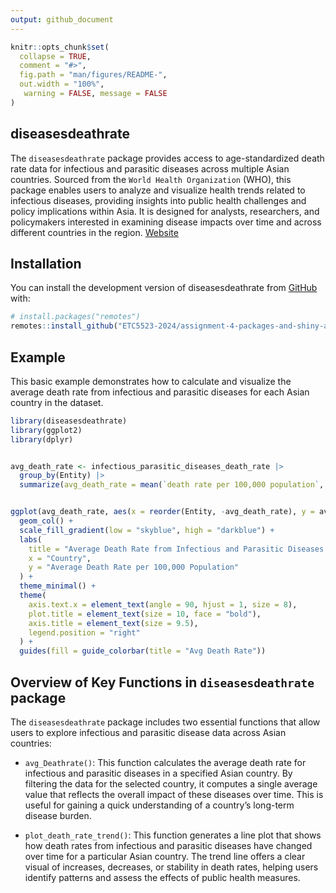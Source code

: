 ```yaml
---
output: github_document
---
```


<!-- README.md is generated from README.Rmd. Please edit that file -->

```r
knitr::opts_chunk$set(
  collapse = TRUE,
  comment = "#>",
  fig.path = "man/figures/README-",
  out.width = "100%",
   warning = FALSE, message = FALSE
)
```

## diseasesdeathrate

<!-- badges: start -->
<!-- badges: end -->

The `diseasesdeathrate` package provides access to age-standardized death rate data for infectious and parasitic diseases across multiple Asian countries. Sourced from the `World Health Organization` (WHO), this package enables users to analyze and visualize health trends related to infectious diseases, providing insights into public health challenges and policy implications within Asia. It is designed for analysts, researchers, and policymakers interested in examining disease impacts over time and across different countries in the region. [Website]( https://etc5523-2024.github.io/assignment-4-packages-and-shiny-apps-yasin27mohammad/)

## Installation

You can install the development version of diseasesdeathrate from [GitHub](https://github.com/) with:

``` r
# install.packages("remotes")
remotes::install_github("ETC5523-2024/assignment-4-packages-and-shiny-apps-yasin27mohammad")
```

## Example

This basic example demonstrates how to calculate and visualize the average death rate from infectious and parasitic diseases for each Asian country in the dataset.

```r
library(diseasesdeathrate)
library(ggplot2)
library(dplyr)


avg_death_rate <- infectious_parasitic_diseases_death_rate |>
  group_by(Entity) |>
  summarize(avg_death_rate = mean(`death rate per 100,000 population`, na.rm = TRUE))


ggplot(avg_death_rate, aes(x = reorder(Entity, -avg_death_rate), y = avg_death_rate, fill = avg_death_rate)) +
  geom_col() +
  scale_fill_gradient(low = "skyblue", high = "darkblue") +
  labs(
    title = "Average Death Rate from Infectious and Parasitic Diseases by Country (Asia)",
    x = "Country",
    y = "Average Death Rate per 100,000 Population"
  ) +
  theme_minimal() +
  theme(
    axis.text.x = element_text(angle = 90, hjust = 1, size = 8),
    plot.title = element_text(size = 10, face = "bold"),
    axis.title = element_text(size = 9.5),
    legend.position = "right"
  ) +
  guides(fill = guide_colorbar(title = "Avg Death Rate"))

```


## Overview of Key Functions in `diseasesdeathrate` package

The `diseasesdeathrate` package includes two essential functions that allow users to explore infectious and parasitic disease data across Asian countries:

- `avg_Deathrate()`: This function calculates the average death rate for infectious and parasitic diseases in a specified Asian country. By filtering the data for the selected country, it computes a single average value that reflects the overall impact of these diseases over time. This is useful for gaining a quick understanding of a country's long-term disease burden.

- `plot_death_rate_trend()`: This function generates a line plot that shows how death rates from infectious and parasitic diseases have changed over time for a particular Asian country. The trend line offers a clear visual of increases, decreases, or stability in death rates, helping users identify patterns and assess the effects of public health measures.
